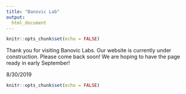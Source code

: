 ---
title: "Banovic Lab"
output: 
  html_document
---


```{r setup, include=FALSE}
knitr::opts_chunk$set(echo = FALSE)
```

Thank you for visiting Banovic Labs. Our website is currently under construction.  Please come back soon! We are hoping to have the page ready in early September!

8/30/2019

```{r welcome}
knitr::opts_chunk$set(echo = FALSE)
```
